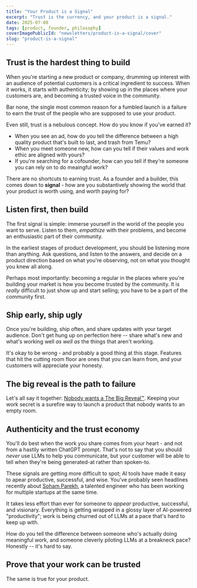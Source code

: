 ```yaml
---
title: "Your Product is a Signal"
excerpt: "Trust is the currency, and your product is a signal."
date: 2025-07-08
tags: [product, founder, philosophy]
coverImagePublicId: "newsletters/product-is-a-signal/cover"
slug: "product-is-a-signal"
---
```


## Trust is the hardest thing to build

When you're starting a new product or company, drumming up interest with an audience of potential customers is a critical ingredient to success. When it works, it starts with authenticity; by showing up in the places where your customers are, and becoming a trusted voice in the community.

Bar none, the single most common reason for a fumbled launch is a failure to earn the trust of the people who are supposed to use your product.

Even still, trust is a nebulous concept. How do you know if you've earned it?

- When you see an ad, how do you tell the difference between a high quality product that's  built to last, and trash from Temu?
- When you meet someone new, how can you tell if their values and work ethic are aligned with yours?
- If you're searching for a cofounder, how can you tell if they're someone you can rely on to do meaingful work?


There are no shortcuts to earning trust. As a founder and a builder, this comes down to **signal** - how are you substantively showing the world that your product is worth using, and worth paying for?

## Listen first, then build

The first signal is simple: immerse yourself in the world of the people you want to serve. Listen to them, _empathize_ with their problems, and become an enthusiastic part of their community.

In the earliest stages of product development, you should be listening more than anything. Ask questions, and listen to the answers, and decide on a product direction based on what you're observing, not on what you thought you knew all along.

Perhaps most importantly: becoming a regular in the places where you're building your market is how you become trusted by the community. It is _really_ difficult to just show up and start selling; you have to be a part of the community first.

## Ship early, ship ugly

Once you're building, ship often, and share updates with your target audience. Don't get hung up on perfection here -- share what's new and what's working well _as well as_ the things that aren't working.

It's okay to be wrong - and probably a good thing at this stage. Features that hit the cutting room floor are ones that you can learn from, and your customers will appreciate your honesty.

## The big reveal is the path to failure

Let's all say it together: [Nobody wants a The Big Reveal™️](https://mikebifulco.com/newsletter/nobody-wants-a-big-reveal). Keeping your work secret is a surefire way to launch a product that nobody wants to an empty room.

## Authenticity and the trust economy

You'll do best when the work you share comes from your heart - and not from a hastily written ChatGPT prompt. That's not to say that you should _never_ use LLMs to help you communicate, but your customer will be able to tell when they're being generated-at rather than spoken-to.



These signals are getting more difficult to spot; AI tools have made it easy to apear productive, successful, and wise. You've probably seen headlines recently about [Soham Parekh](https://techcrunch.com/2025/07/03/who-is-soham-parekh-the-serial-moonlighter-silicon-valley-startups-cant-stop-hiring/), a talented engineer who has been working for multiple startups at the same time.

It takes less effort than ever for someone to _appear_ productive, successful, and visionary. Everything is getting wrapped in a glossy layer of AI-powered "productivity"; work is being churned out of LLMs at a pace that's hard to keep up with.

How do you tell the difference between someone who's actually doing meaningful work, and someone cleverly piloting LLMs at a breakneck pace? Honestly -- it's hard to say.



## Prove that your work can be trusted

The same is true for your product.





